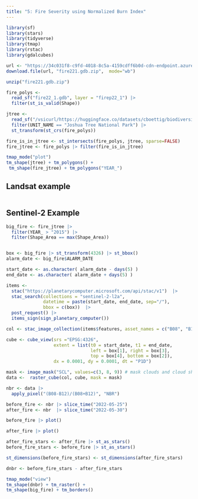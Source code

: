 ```yaml
---
title: "5: Fire Severity using Normalized Burn Index"
---
```


```r
library(sf)
library(stars)
library(tidyverse)
library(tmap)
library(rstac)
library(gdalcubes)
```


```r

url <- "https://34c031f8-c9fd-4018-8c5a-4159cdff6b0d-cdn-endpoint.azureedge.net/-/media/calfire-website/what-we-do/fire-resource-assessment-program---frap/gis-data/april-2023/fire221gdb.zip?rev=9e3e1e5e61e242d5b2994d666d72a91a&hash=F424990CD64BB7C4CF01C6CE211C0A59"
download.file(url, "fire221.gdb.zip",  mode="wb")

unzip("fire221.gdb.zip")
```

```r
fire_polys <- 
  read_sf("fire22_1.gdb", layer = "firep22_1") |> 
  filter(st_is_valid(Shape))
```

```r
jtree <- 
  read_sf("/vsicurl/https://huggingface.co/datasets/cboettig/biodiversity/resolve/main/data/NPS.gdb") |> 
  filter(UNIT_NAME == "Joshua Tree National Park") |> 
  st_transform(st_crs(fire_polys))
```

```r
fire_is_in_jtree <- st_intersects(fire_polys, jtree, sparse=FALSE)
fire_jtree <- fire_polys |> filter(fire_is_in_jtree)
```



```r
tmap_mode("plot")
tm_shape(jtree) + tm_polygons() + 
 tm_shape(fire_jtree) + tm_polygons("YEAR_")
```



## Landsat example


```r


```

## Sentinel-2 Example

```r
big_fire <- fire_jtree |> 
  filter(YEAR_ > "2015") |> 
  filter(Shape_Area == max(Shape_Area)) 


box <- big_fire |> st_transform(4326) |> st_bbox() 
alarm_date <- big_fire$ALARM_DATE
```



```r
start_date <- as.character( alarm_date - days(5) )
end_date <- as.character( alarm_date + days(5) )

items <-  
  stac("https://planetarycomputer.microsoft.com/api/stac/v1")  |>
  stac_search(collections = "sentinel-2-l2a",
              datetime = paste(start_date, end_date, sep="/"),
              bbox = c(box))  |>
  post_request() |>
  items_sign(sign_planetary_computer())

```



```r
col <- stac_image_collection(items$features, asset_names = c("B08", "B12", "SCL"))

cube <- cube_view(srs ="EPSG:4326",
                  extent = list(t0 = start_date, t1 = end_date,
                                left = box[1], right = box[3],
                                top = box[4], bottom = box[2]),
                  dx = 0.0001, dy = 0.0001, dt = "P1D")

mask <- image_mask("SCL", values=c(3, 8, 9)) # mask clouds and cloud shadows
data <-  raster_cube(col, cube, mask = mask)
```


```r
nbr <- data |> 
  apply_pixel("(B08-B12)/(B08+B12)", "NBR") 

before_fire <- nbr |> slice_time("2022-05-25") 
after_fire <- nbr  |> slice_time("2022-05-30")
```

```r
before_fire |> plot()

```

```r
after_fire |> plot()

```
```r
after_fire_stars <- after_fire |> st_as_stars()
before_fire_stars <- before_fire |> st_as_stars()

st_dimensions(before_fire_stars) <- st_dimensions(after_fire_stars)

dnbr <- before_fire_stars - after_fire_stars
```

```r
tmap_mode("view")
tm_shape(dnbr) + tm_raster() +
tm_shape(big_fire) + tm_borders() 
```



